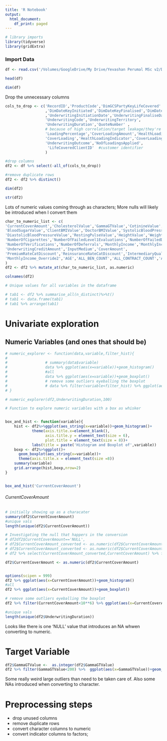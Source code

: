 ```yaml
---
title: 'R Notebook'
output:
  html_document:
    df_print: paged
---
```



```r
# library imports
library(tidyverse)
library(gridExtra)
```

### Import Data
```r
df <- read.csv('/Volumes/GoogleDrive/My Drive/Yevashan Perumal MSc v2/Data/data with some cdw.csv')
```

```r
head(df)
```

```r
dim(df)
```


Drop the unnecessary columns
```r
cols_to_drop <- c('RecordID','ProductCode','DimGCSPartyKeyLifeCovered'
                  ,'DimDateKeyInitiated','DimDateKeyFinalised','DimDateKeyAccepted'
                  ,'UnderwritingInitiationDate','UnderwritingFinaliseDate',
                  'UnderwritingCode','UnderwritingTerritory',
                  'UnderwritingDuration','QuoteNumber' ,
                  # because of high correlation/target leakage/they're informed by GammaGT
                  'LoadingPercentage','CoverLoadingAmount','HealthLoadingPercentage',
                  'CoverLoading','HealthLoadingIndicator','CoverLoadingIndicator',# double check these are all for current app?could be previous
                  'UnderwritingOutcome','NoOfLoadingsApplied',
                   'LifeCoveredClientID'  #customer identifier
                  )

#drop columns
df2 <- df %>% select(-all_of(cols_to_drop))

#remove duplicate rows
df2 <- df2 %>% distinct()

dim(df2)
```

```r
str(df2)
```
Lots of numeric values coming through as characters; More nulls will likely be introduced when I convert them

```r
char_to_numeric_list <- c( 
'CurrentCoverAmount','CholesterolValue','GammaGTValue','CotinineValue',
'BloodSugarValue','ClientBMIValue','DoctorBMIValue','SystolicBloodPressureValue',
'DiastolicBloodPressureValue','RestingPulseValue','HeightValue','WeightValue',
'NumberOfCigarettes','NumberOfFailedLevel1Evaluations','NumberOfFailedDetailEvaluations','NumberOfExclusions',    
'NumberOfVerifications','NumberOfDeferrals','MonthlyIncome','MonthlyIncome_Override',
'UnderwritingCreditAmount','InputMedium','CoverAmount',
'PremiumRateCatDiscount','ReinsuranceRateCatDiscount','IntermediaryQualityDiscount','ManualDiscountIndicator',  
'MonthlyIncome_Override2','AGE','ALL_BEN_COUNT','ALL_CONTRACT_COUNT','ANNUAL_INVESTMENT','AUM'
)            
df2 <- df2 %>% mutate_at(char_to_numeric_list, as.numeric)
```



```r
colnames(df2) 
```


```r
# Unique values for all variables in the dataframe

# tab1 <- df2 %>% summarise_all(n_distinct)%>%t()
# tab1 <- data.frame(tab1)
# tab1 %>% arrange(tab1)
```
# Univariate exploration

## Numeric Variables (and ones that should be)

```r
# numeric_explorer <- function(data,variable,filter_hist){
#                 
#                 # summary(data$variable)
#                 data %>% ggplot(aes(x=variable))+geom_histogram()
#                 #all
#                 data %>% ggplot(aes(x=variable))+geom_boxplot()
#                 # remove some outliers eyeballing the boxplot
#                 # data %>% filter(variable<filter_hist) %>% ggplot(aes(x=variable))+geom_boxplot()
# }

# numeric_explorer(df2,UnderwritingDuration,100)

# Function to explore numeric variables with a box as whisker


box_and_hist <- function(variable){
    hist <- df2%>%ggplot(aes_string(x=variable))+geom_histogram()+
            theme(axis.title.x=element_blank(),
                  axis.title.y = element_text(size = 6),
                  plot.title = element_text(size = 8))+
            labs(title = paste('Histogram and Boxplot of',variable))
    boxp <- df2%>%ggplot()+
      geom_boxplot(aes_string(x=variable))+
      theme(axis.title.x = element_text(size =8))
    summary(variable)
    grid.arrange(hist,boxp,nrow=2)
}



```


```r



box_and_hist('CurrentCoverAmount')
```

###### CurrentCoverAmount
```r
# initially showing up as a characater
summary(df2$CurrentCoverAmount)
#unique vals
length(unique(df2$CurrentCoverAmount))

# Investigating the null that happers in the conversion
# df2df2$CurrentCoverAmount=='NULL',
# df2$CurrentCoverAmount_converted <- as.numeric(df2$CurrentCoverAmount)
# df2$CurrentCoverAmount_converted <- as.numeric(df2$CurrentCoverAmount)
# df2 %>% select(CurrentCoverAmount_converted,CurrentCoverAmount) %>% filter(is.na(CurrentCoverAmount_converted))

df2$CurrentCoverAmount <- as.numeric(df2$CurrentCoverAmount)


options(scipen = 999)
df2 %>% ggplot(aes(x=CurrentCoverAmount))+geom_histogram()
#all
df2 %>% ggplot(aes(x=CurrentCoverAmount))+geom_boxplot()

# remove some outliers eyeballing the boxplot
df2 %>% filter(CurrentCoverAmount<10**6) %>% ggplot(aes(x=CurrentCoverAmount))+geom_boxplot()

#unique vals
length(unique(df2$UnderwritingDuration))
```
Looks like there is one 'NULL' value that introduces an NA whwen converting to numeric.

# Target Variable
```r
df2$GammaGTValue <-  as.integer(df2$GammaGTValue)
df2 %>% filter(GammaGTValue<200) %>%  ggplot(aes(x=GammaGTValue))+geom_histogram(binwidth = 10)
```
Some really weird large outliers than need to be taken care of.
Also some NAs introduced when converting to character.

# Preprocessing steps
- drop unused columns
- remove duplicate rows
- convert character columns to numeric
- convert indicator columns to factors;
```r

```



